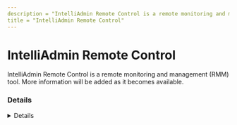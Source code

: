 ```yaml
---
description = "IntelliAdmin Remote Control is a remote monitoring and management (RMM) tool. More information will be added as it becomes available."
title = "IntelliAdmin Remote Control"
---
```




# IntelliAdmin Remote Control

IntelliAdmin Remote Control is a remote monitoring and management (RMM) tool. More information will be added as it becomes available.

### Details
<Details author={""}
         category={""}
         created={""}
         website={""}
         lastModified={"2/8/2024"}
         privileges={""}
         free={ "" }
         verification={""}
/>

#### Installation Paths
<Card code={ ["iadmin.exe", "intelliadmin.exe", "agent32.exe", "agent64.exe", "agent_setup_5.exe"] }/>





### Forensic Artifacts




#### Network Artifacts
<EuiSpacer size="xl"/>
<NetworkArtifactsTable data={ [{"Description": "Known remote domains", "Domains": ["user_managed", "*.intelliadmin.com", "intelliadmin.com/remote-control"], "Ports": []}] }/>




### Detections
- Detects potential network activity of IntelliAdmin Remote Control RMM tool
  - [Sigma Rule](https://github.com/magicsword-io/LOLRMM/blob/main/detections/sigma/intelliadmin_remote_control_network_sigma.yml)
- Detects potential processes activity of IntelliAdmin Remote Control RMM tool
  - [Sigma Rule](https://github.com/magicsword-io/LOLRMM/blob/main/detections/sigma/intelliadmin_remote_control_processes_sigma.yml)

### References
- [intelliadmin.com/remote-control](intelliadmin.com/remote-control)

